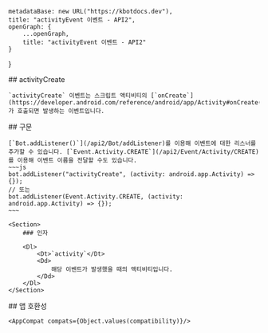 
    metadataBase: new URL("https://kbotdocs.dev"),
    title: "activityEvent 이벤트 - API2",
    openGraph: {
        ...openGraph,
        title: "activityEvent 이벤트 - API2"
    }
}

<Section>
    ## activityCreate

    `activityCreate` 이벤트는 스크립트 액티비티의 [`onCreate`](https://developer.android.com/reference/android/app/Activity#onCreate(android.os.Bundle))가 호출되면 발생하는 이벤트입니다.
</Section>
<Section>
    ## 구문

    [`Bot.addListener()`](/api2/Bot/addListener)를 이용해 이벤트에 대한 리스너를 추가할 수 있습니다. [`Event.Activity.CREATE`](/api2/Event/Activity/CREATE)를 이용해 이벤트 이름을 전달할 수도 있습니다.
    ~~~js
    bot.addListener("activityCreate", (activity: android.app.Activity) => {});
    // 또는
    bot.addListener(Event.Activity.CREATE, (activity: android.app.Activity) => {});
    ~~~

    <Section>
        ### 인자

        <Dl>
            <Dt>`activity`</Dt>
            <Dd>
                해당 이벤트가 발생했을 때의 액티비티입니다.
            </Dd>
        </Dl>
    </Section>
</Section>
<Section>
    ## 앱 호환성

    <AppCompat compats={Object.values(compatibility)}/>
</Section>